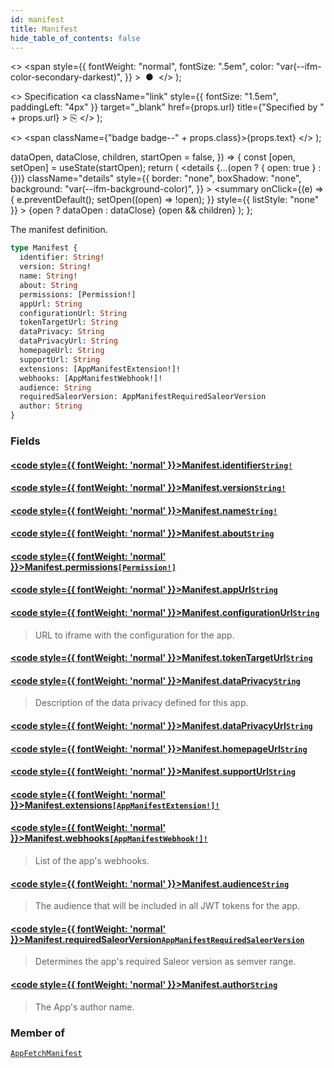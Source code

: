 ```yaml
---
id: manifest
title: Manifest
hide_table_of_contents: false
---
```


  <>
    <span
      style={{
        fontWeight: "normal",
        fontSize: ".5em",
        color: "var(--ifm-color-secondary-darkest)",
      }}
    >
      &nbsp;●&nbsp;
    </span>
  </>
);

  <>
    Specification
    <a
      className="link"
      style={{ fontSize: "1.5em", paddingLeft: "4px" }}
      target="\_blank"
      href={props.url}
      title={"Specified by " + props.url}
    >
      ⎘
    </a>
  </>
);

  <>
    <span className={"badge badge--" + props.class}>{props.text}</span>
  </>
);


  dataOpen,
  dataClose,
  children,
  startOpen = false,
}) => {
  const [open, setOpen] = useState(startOpen);
  return (
    <details
      {...(open ? { open: true } : {})}
      className="details"
      style={{
        border: "none",
        boxShadow: "none",
        background: "var(--ifm-background-color)",
      }}
    >
      <summary
        onClick={(e) => {
          e.preventDefault();
          setOpen((open) => !open);
        }}
        style={{ listStyle: "none" }}
      >
        {open ? dataOpen : dataClose}
      </summary>
      {open && children}
    </details>
  );
};

The manifest definition.

```graphql
type Manifest {
  identifier: String!
  version: String!
  name: String!
  about: String
  permissions: [Permission!]
  appUrl: String
  configurationUrl: String
  tokenTargetUrl: String
  dataPrivacy: String
  dataPrivacyUrl: String
  homepageUrl: String
  supportUrl: String
  extensions: [AppManifestExtension!]!
  webhooks: [AppManifestWebhook!]!
  audience: String
  requiredSaleorVersion: AppManifestRequiredSaleorVersion
  author: String
}
```

### Fields

#### [<code style={{ fontWeight: 'normal' }}>Manifest.<b>identifier</b></code>](#)<Bullet />[`String!`](../../../api-reference/miscellaneous/scalars/string) <Badge class="secondary" text="non-null"/> <Badge class="secondary" text="scalar"/>

>

#### [<code style={{ fontWeight: 'normal' }}>Manifest.<b>version</b></code>](#)<Bullet />[`String!`](../../../api-reference/miscellaneous/scalars/string) <Badge class="secondary" text="non-null"/> <Badge class="secondary" text="scalar"/>

>

#### [<code style={{ fontWeight: 'normal' }}>Manifest.<b>name</b></code>](#)<Bullet />[`String!`](../../../api-reference/miscellaneous/scalars/string) <Badge class="secondary" text="non-null"/> <Badge class="secondary" text="scalar"/>

>

#### [<code style={{ fontWeight: 'normal' }}>Manifest.<b>about</b></code>](#)<Bullet />[`String`](../../../api-reference/miscellaneous/scalars/string) <Badge class="secondary" text="scalar"/>

>

#### [<code style={{ fontWeight: 'normal' }}>Manifest.<b>permissions</b></code>](#)<Bullet />[`[Permission!]`](../../../api-reference/authentication/objects/permission) <Badge class="secondary" text="list"/> <Badge class="secondary" text="object"/>

>

#### [<code style={{ fontWeight: 'normal' }}>Manifest.<b>appUrl</b></code>](#)<Bullet />[`String`](../../../api-reference/miscellaneous/scalars/string) <Badge class="secondary" text="scalar"/>

>

#### [<code style={{ fontWeight: 'normal' }}>Manifest.<b>configurationUrl</b></code>](#)<Bullet />[`String`](../../../api-reference/miscellaneous/scalars/string) <Badge class="secondary" text="deprecated"/> <Badge class="secondary" text="scalar"/>

> <Badge
>   class="warning"
>   text="DEPRECATED: This field will be removed in Saleor 4.0. Use `appUrl` instead."
> />
>
> URL to iframe with the configuration for the app.

#### [<code style={{ fontWeight: 'normal' }}>Manifest.<b>tokenTargetUrl</b></code>](#)<Bullet />[`String`](../../../api-reference/miscellaneous/scalars/string) <Badge class="secondary" text="scalar"/>

>

#### [<code style={{ fontWeight: 'normal' }}>Manifest.<b>dataPrivacy</b></code>](#)<Bullet />[`String`](../../../api-reference/miscellaneous/scalars/string) <Badge class="secondary" text="deprecated"/> <Badge class="secondary" text="scalar"/>

> <Badge
>   class="warning"
>   text="DEPRECATED: This field will be removed in Saleor 4.0. Use `dataPrivacyUrl` instead."
> />
>
> Description of the data privacy defined for this app.

#### [<code style={{ fontWeight: 'normal' }}>Manifest.<b>dataPrivacyUrl</b></code>](#)<Bullet />[`String`](../../../api-reference/miscellaneous/scalars/string) <Badge class="secondary" text="scalar"/>

>

#### [<code style={{ fontWeight: 'normal' }}>Manifest.<b>homepageUrl</b></code>](#)<Bullet />[`String`](../../../api-reference/miscellaneous/scalars/string) <Badge class="secondary" text="scalar"/>

>

#### [<code style={{ fontWeight: 'normal' }}>Manifest.<b>supportUrl</b></code>](#)<Bullet />[`String`](../../../api-reference/miscellaneous/scalars/string) <Badge class="secondary" text="scalar"/>

>

#### [<code style={{ fontWeight: 'normal' }}>Manifest.<b>extensions</b></code>](#)<Bullet />[`[AppManifestExtension!]!`](../../../api-reference/apps/objects/app-manifest-extension) <Badge class="secondary" text="non-null"/> <Badge class="secondary" text="object"/>

>

#### [<code style={{ fontWeight: 'normal' }}>Manifest.<b>webhooks</b></code>](#)<Bullet />[`[AppManifestWebhook!]!`](../../../api-reference/apps/objects/app-manifest-webhook) <Badge class="secondary" text="non-null"/> <Badge class="secondary" text="object"/>

> List of the app's webhooks.
>
> <Badge text="Added in Saleor 3.5" class="secondary margin-bottom--sm" />

#### [<code style={{ fontWeight: 'normal' }}>Manifest.<b>audience</b></code>](#)<Bullet />[`String`](../../../api-reference/miscellaneous/scalars/string) <Badge class="secondary" text="scalar"/>

> The audience that will be included in all JWT tokens for the app.
>
> <Badge text="Added in Saleor 3.8" class="secondary margin-bottom--sm" />

#### [<code style={{ fontWeight: 'normal' }}>Manifest.<b>requiredSaleorVersion</b></code>](#)<Bullet />[`AppManifestRequiredSaleorVersion`](../../../api-reference/apps/objects/app-manifest-required-saleor-version) <Badge class="secondary" text="object"/>

> Determines the app's required Saleor version as semver range.
>
> <Badge text="Added in Saleor 3.13" class="secondary margin-bottom--sm" />
>
> <FeaturePreview />

#### [<code style={{ fontWeight: 'normal' }}>Manifest.<b>author</b></code>](#)<Bullet />[`String`](../../../api-reference/miscellaneous/scalars/string) <Badge class="secondary" text="scalar"/>

> The App's author name.
>
> <Badge text="Added in Saleor 3.13" class="secondary margin-bottom--sm" />
>
> <FeaturePreview />

### Member of

[`AppFetchManifest`](../../../api-reference/apps/objects/app-fetch-manifest) <Badge class="secondary" text="object"/>

